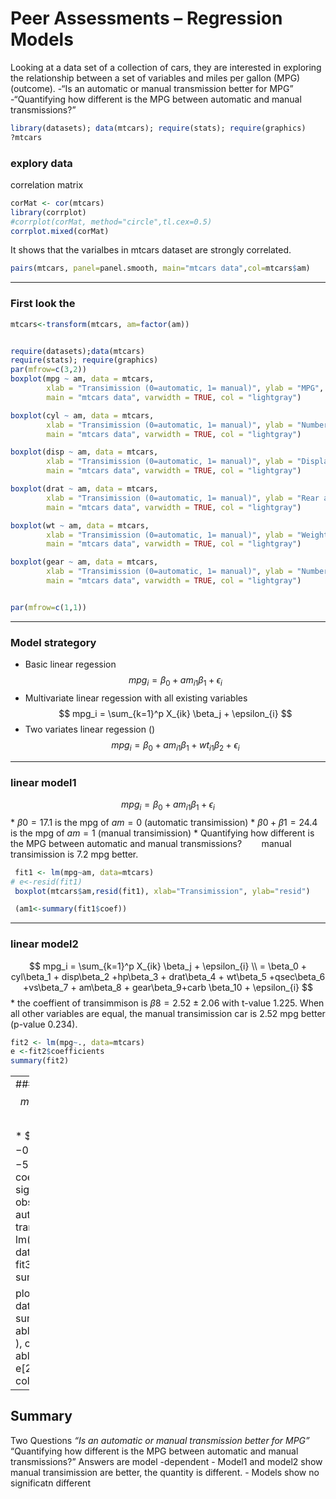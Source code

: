 
Peer Assessments -- Regression Models
==============================================================================

Looking at a data set of a collection of cars, they are interested in exploring the relationship between a set of variables and miles per gallon (MPG) (outcome).
-“Is an automatic or manual transmission better for MPG”
-“Quantifying how different is the MPG between automatic and manual transmissions?”

```r
library(datasets); data(mtcars); require(stats); require(graphics)
?mtcars
```

### explory data

correlation matrix
```r
corMat <- cor(mtcars)
library(corrplot)
#corrplot(corMat, method="circle",tl.cex=0.5)
corrplot.mixed(corMat)
```
It shows that the varialbes in mtcars dataset are strongly correlated.

```r
pairs(mtcars, panel=panel.smooth, main="mtcars data",col=mtcars$am)
```
---

### First look the 
```r
mtcars<-transform(mtcars, am=factor(am))


require(datasets);data(mtcars)
require(stats); require(graphics)
par(mfrow=c(3,2))
boxplot(mpg ~ am, data = mtcars,
        xlab = "Transimission (0=automatic, 1= manual)", ylab = "MPG",
        main = "mtcars data", varwidth = TRUE, col = "lightgray")

boxplot(cyl ~ am, data = mtcars,
        xlab = "Transimission (0=automatic, 1= manual)", ylab = "Number of cylinders",
        main = "mtcars data", varwidth = TRUE, col = "lightgray")

boxplot(disp ~ am, data = mtcars,
        xlab = "Transimission (0=automatic, 1= manual)", ylab = "Displacement",
        main = "mtcars data", varwidth = TRUE, col = "lightgray")

boxplot(drat ~ am, data = mtcars,
        xlab = "Transimission (0=automatic, 1= manual)", ylab = "Rear axle ratio",
        main = "mtcars data", varwidth = TRUE, col = "lightgray")

boxplot(wt ~ am, data = mtcars,
        xlab = "Transimission (0=automatic, 1= manual)", ylab = "Weight (lb/1000)",
        main = "mtcars data", varwidth = TRUE, col = "lightgray")

boxplot(gear ~ am, data = mtcars,
        xlab = "Transimission (0=automatic, 1= manual)", ylab = "Number of forward gears",
        main = "mtcars data", varwidth = TRUE, col = "lightgray")


par(mfrow=c(1,1))
```
---

### Model strategory
* Basic linear regession 
$$ mpg_i = \beta_0 + am_{i1} \beta_1 + \epsilon_{i} $$
* Multivariate linear regession with all existing variables
$$ mpg_i = \sum_{k=1}^p X_{ik} \beta_j + \epsilon_{i} $$
* Two variates linear regession ()
$$ mpg_i = \beta_0 + am_{i1} \beta_1 + wt_{i1} \beta_2 + \epsilon_{i} $$

---

### linear model1
$$
mpg_i = \beta_0 + am_{i1} \beta_1 + \epsilon_{i}
$$
* $\beta0 = 17.1$ is the mpg of $am=0$ (automatic transimission)
* $\beta0 +\beta1 = 24.4$ is the mpg of $am=1$ (manual transimission)
* Quantifying how different is the MPG between automatic and manual transmissions?
&nbsp;&nbsp;&nbsp;&nbsp;&nbsp;&nbsp;
manual transimission is 7.2 mpg better.


```r
 fit1 <- lm(mpg~am, data=mtcars)
# e<-resid(fit1)
 boxplot(mtcars$am,resid(fit1), xlab="Transimission", ylab="resid")

 (am1<-summary(fit1$coef))
```
---


### linear model2
$$
mpg_i = \sum_{k=1}^p X_{ik} \beta_j + \epsilon_{i} \\
    = \beta_0 + cyl\beta_1 + disp\beta_2 +hp\beta_3 + drat\beta_4
    + wt\beta_5 +qsec\beta_6 +vs\beta_7 + am\beta_8 + gear\beta_9+carb \beta_10 + \epsilon_{i}
$$
* the coeffient of transimmison is $\beta8 =2.52\pm2.06$ with t-value $1.225$. When all other variables are equal, the manual transimission car is 2.52 mpg better (p-value 0.234).

```r
fit2 <- lm(mpg~., data=mtcars)
e <-fit2$coefficients
summary(fit2)
```


---
### linear model3
$$ mpg_i = \beta_0 + am_{i1} \beta_1 + wt_{i1} \beta_2 + \epsilon_{i} $$
* $\beta_0 =37.2\pm 3.1 $, $\beta_1 = -0.02\pm 1.55$, $beta_3 = -5.35\pm 0.79$.
* The coefficent of am is not significant. no observable effect for automatic/manual transimission.
```r

fit3 <- lm(mpg~ am+wt, data=mtcars)
e <-fit3$coefficients
summary(fit3)

plot(mpg~wt,col=am+2, data=mtcars)
e <- summary(fit3)$coef
abline(c(e[1,1], e[2,1] ), col="red", lwd=3 )
abline(c(e[1,1], e[2,1]+e[3,1]), col="black", lwd=3)
```

---
## Summary
Two Questions
*“Is an automatic or manual transmission better for MPG”
*“Quantifying how different is the MPG between automatic and manual transmissions?”
Answers are model -dependent
- Model1 and model2 show manual transimission are better, the quantity is different.
- Models show no significatn different 

```r

```